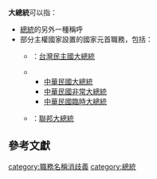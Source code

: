 '''大總統'''可以指：
*[[總統|總統]]的另外一種稱呼
*部分主權國家設置的國家元首職務，包括：
**{{TWN-1895}}：[[台灣民主國大總統|台灣民主國大總統]]
**{{ROC-1912}}
***[[中華民國大總統|中華民國大總統]]
***[[中華民國非常大總統|中華民國非常大總統]]
***[[中華民國臨時大總統|中華民國臨時大總統]]
**{{flag|Weimar Republic}}：[[聯邦大總統|聯邦大總統]]

== 參考文獻 ==
{{disambig|D大|Cat=三字消歧义}}
[[category:職務名稱消歧義|category:職務名稱消歧義]]
[[category:總統|category:總統]]